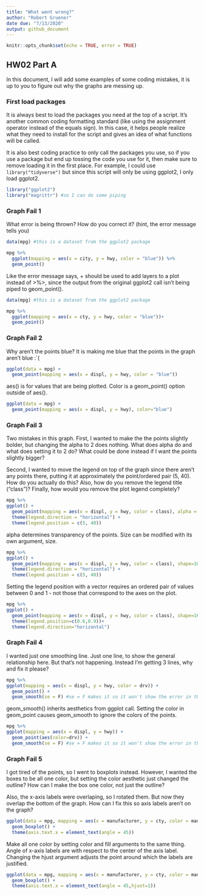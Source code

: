 ---
title: "What went wrong?"
author: "Robert Gruener"
date due: "7/13/2020"
output: github_document
---

```{r setup, include=TRUE}
knitr::opts_chunk$set(echo = TRUE, error = TRUE)
```

## HW02 Part A

In this document, I will add some examples of some coding mistakes, it is up to you to figure out why the graphs are messing up. 

### First load packages

It is always best to load the packages you need at the top of a script. It's another common coding formatting standard (like using the assignment operator instead of the equals sign). In this case, it helps people realize what they need to install for the script and gives an idea of what functions will be called. 

It is also best coding practice to only call the packages you use, so if you use a package but end up tossing the code you use for it, then make sure to remove loading it in the first place. For example, I could use `library("tidyverse")` but since this script will only be using ggplot2, I only load ggplot2.

```{r load libraries}
library("ggplot2")
library("magrittr") #so I can do some piping
```


### Graph Fail 1

What error is being thrown? How do you correct it? (hint, the error message tells you)

```{r}
data(mpg) #this is a dataset from the ggplot2 package

mpg %>% 
  ggplot(mapping = aes(x = city, y = hwy, color = "blue")) %>% 
  geom_point()

```
Like the error message says, + should be used to add layers to a plot instead of >%>, since the output from the original ggplot2 call isn't being piped to geom_point(). 

```{r}
data(mpg) #this is a dataset from the ggplot2 package

mpg %>% 
  ggplot(mapping = aes(x = cty, y = hwy, color = "blue"))+ 
  geom_point()

```

### Graph Fail 2
Why aren't the points blue? It is making me blue that the points in the graph aren't blue :`(
```{r}
ggplot(data = mpg) + 
  geom_point(mapping = aes(x = displ, y = hwy, color = "blue"))

```
aes() is for values that are being plotted. Color is a geom_point() option outside of aes().

```{r}
ggplot(data = mpg) + 
  geom_point(mapping = aes(x = displ, y = hwy), color="blue")

```


### Graph Fail 3
Two mistakes in this graph. First, I wanted to make the the points slightly bolder, but changing the alpha to 2 does nothing. What does alpha do and what does setting it to 2 do? What could be done instead if I want the points slightly bigger? 

Second, I wanted to move the legend on top of the graph since there aren't any points there, putting it at approximately the point/ordered pair (5, 40). How do you actually do this? Also, how do you remove the legend title ("class")? Finally, how would you remove the plot legend completely?
```{r}
mpg %>% 
ggplot() + 
  geom_point(mapping = aes(x = displ, y = hwy, color = class), alpha = 2) + 
  theme(legend.direction = "horizontal") + 
  theme(legend.position = c(5, 40))

```
alpha determines transparency of the points. Size can be modified with its own argument, size.

```{r}
mpg %>% 
ggplot() + 
  geom_point(mapping = aes(x = displ, y = hwy, color = class), shape=16, size=2) + 
  theme(legend.direction = "horizontal") + 
  theme(legend.position = c(5, 40))

```
Setting the legend position with a vector requires an ordered pair of values between 0 and 1 - not those that correspond to the axes on the plot.

```{r}
mpg %>% 
ggplot() + 
  geom_point(mapping = aes(x = displ, y = hwy, color = class), shape=16, size=2) + 
  theme(legend.position=c(0.6,0.9))+
  theme(legend.direction="horizontal")

```


### Graph Fail 4
I wanted just one smoothing line. Just one line, to show the general relationship here. But that's not happening. Instead I'm getting 3 lines, why and fix it please?

```{r}
mpg %>% 
ggplot(mapping = aes(x = displ, y = hwy, color = drv)) + 
  geom_point() + 
  geom_smooth(se = F) #se = F makes it so it won't show the error in the line of fit
```

geom_smooth() inherits aesthetics from ggplot call. Setting the color in geom_point causes geom_smooth to ignore the colors of the points.

```{r}
mpg %>% 
ggplot(mapping = aes(x = displ, y = hwy)) + 
  geom_point(aes(color=drv)) + 
  geom_smooth(se = F) #se = F makes it so it won't show the error in the line of fit
```

### Graph Fail 5
I got tired of the points, so I went to boxplots instead. However, I wanted the boxes to be all one color, but setting the color aesthetic just changed the outline? How can I make the box one color, not just the outline? 

Also, the x-axis labels were overlaping, so I rotated them. But now they overlap the bottom of the graph. How can I fix this so axis labels aren't on the graph?


```{r}
ggplot(data = mpg, mapping = aes(x = manufacturer, y = cty, color = manufacturer)) + 
  geom_boxplot() + 
  theme(axis.text.x = element_text(angle = 45))
```
Make all one color by setting color and fill arguments to the same thing.
Angle of x-axis labels are with respect to the center of the axis label. Changing the hjust argument adjusts the point around which the labels are justified.

```{r}
ggplot(data = mpg, mapping = aes(x = manufacturer, y = cty, color = manufacturer, fill=manufacturer)) + 
  geom_boxplot() + 
  theme(axis.text.x = element_text(angle = 45,hjust=1))
```


